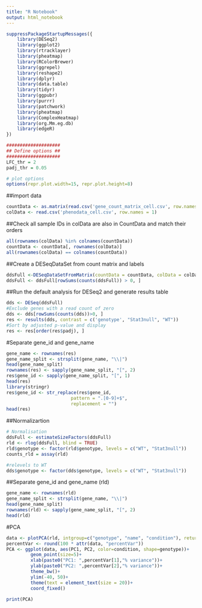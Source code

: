 ```yaml
---
title: "R Notebook"
output: html_notebook
---
```


```r
suppressPackageStartupMessages({
    library(DESeq2)
    library(ggplot2)
    library(rtracklayer)
    library(pheatmap)
    library(RColorBrewer)
    library(ggrepel)
    library(reshape2)
    library(dplyr)
    library(data.table)
    library(tidyr)
    library(ggpubr)
    library(purrr)
    library(patchwork)
    library(pheatmap)
    library(ComplexHeatmap)
    library(org.Mm.eg.db)
    library(edgeR)
})
```

```r
####################
## Define options ##
####################
LFC_thr = 2
padj_thr = 0.05

# plot options
options(repr.plot.width=15, repr.plot.height=8) 
```

##import data
```r
countData <- as.matrix(read.csv('gene_count_matrix_cell.csv', row.names = 'gene_id'))
colData <- read.csv('phenodata_cell.csv', row.names = 1)
```

##Check all sample IDs in colData are also in CountData and match their orders 
```r
all(rownames(colData) %in% colnames(countData))
countData <- countData[, rownames(colData)]
all(rownames(colData) == colnames(countData))
```

##Create a DESeqDataSet from count matrix and labels
```r
ddsFull <-DESeqDataSetFromMatrix(countData = countData, colData = colData, design = ~ genotype + type + genotype:type)
ddsFull <- ddsFull[rowSums(counts(ddsFull)) > 0, ]
```

##Run the default analysis for DESeq2 and generate results table 
```r
dds <- DESeq(ddsFull)
#Exclude genes with a read count of zero
dds <- dds[rowSums(counts(dds))>0, ]
res <- results(dds, contrast = c('genotype', "Stat3null", "WT"))
#Sort by adjusted p-value and display 
res <- res[order(res$padj), ]
```

#Separate gene_id and gene_name
```r
gene_name <- rownames(res)
gene_name_split <- strsplit(gene_name, "\\|")
head(gene_name_split)
rownames(res) <- sapply(gene_name_split, "[", 2)
res$gene_id <- sapply(gene_name_split, "[", 1)
head(res)
library(stringr)
res$gene_id <- str_replace(res$gene_id,
                        pattern = ".[0-9]+$",
                        replacement = "")
head(res)
```

##Normalizartion
```r
# Normalisation
ddsFull <- estimateSizeFactors(ddsFull)
rld <- rlog(ddsFull, blind = TRUE)
rld$genotype <- factor(rld$genotype, levels = c("WT", "Stat3null"))
counts_rld = assay(rld)

#relevels to WT
dds$genotype <- factor(dds$genotype, levels = c("WT", "Stat3null"))
```


##Separate gene_id and gene_name (rld)
```r
gene_name <- rownames(rld)
gene_name_split <- strsplit(gene_name, "\\|")
head(gene_name_split)
rownames(rld) <- sapply(gene_name_split, "[", 2)
head(rld)
```

#PCA
```r
data <- plotPCA(rld, intgroup=c("genotype", "name", "condition"), returnData=TRUE)
percentVar <- round(100 * attr(data, "percentVar"))
PCA <- ggplot(data, aes(PC1, PC2, color=condition, shape=genotype))+
         geom_point(size=5)+
         xlab(paste0("PC1: ",percentVar[1],"% variance"))+
         ylab(paste0("PC2: ",percentVar[2],"% variance"))+
         theme_bw()+
         ylim(-40, 50)+
         theme(text = element_text(size = 20))+
         coord_fixed()

print(PCA)
```

